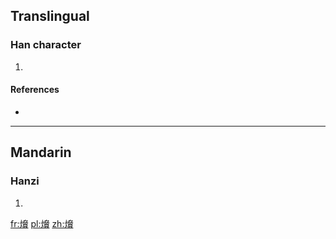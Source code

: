 ==Translingual==

===Han character===
{{Han char|rn=86|rad=火|as=13|sn=17|four=94886|canj=FKSC}}

# {{defn|Han|sort=火13}}

====References====
* {{Han ref|kx=0685.201|dkj=19494|hdz=32242.110|uh=71F2|ud=29170|bh=ED5F|bd=60767}}

----

==Mandarin==

===Hanzi===
{{cmn-hanzi|pin=[[xié]] ([[xie2]])|wg=hsieh<sup>2</sup>}}

# {{defn|lang=cmn|sort=火13}}

[[fr:燲]]
[[pl:燲]]
[[zh:燲]]